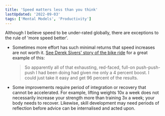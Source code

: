 ```yaml
---
title: 'Speed matters less than you think'
lastUpdated: '2022-09-03'
tags: ['Mental Models', 'Productivity']
---
```


Although <Link to="/speed">I believe speed to be under-rated
globally</Link>, there are exceptions to the rule of 'more speed
better'.

- Sometimes more effort has such minimal returns that speed increases
  are not worth it.
  [See Derek Sivers' story of the bike ride](https://sive.rs/relax)
  for a great example of this:

  > So apparently all of that exhausting, red-faced, full-on
  > push-push-push I had been doing had given me only a 4 percent
  > boost. I could just take it easy and get 96 percent of the
  > results.

- Some improvements require period of integration or recovery that
  cannot be accelerated. For example, lifting weights 10x a week does
  not necessarily increase your strength more than training 3x a week;
  your body needs to recover. Likewise, skill development may need
  periods of reflection before advice can be internalised and acted
  upon.
